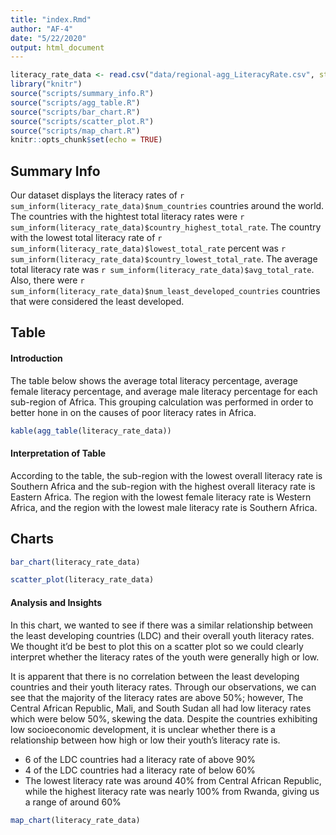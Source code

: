 ```yaml
---
title: "index.Rmd"
author: "AF-4"
date: "5/22/2020"
output: html_document
---
```


```r
literacy_rate_data <- read.csv("data/regional-agg_LiteracyRate.csv", stringsAsFactors = FALSE)
library("knitr")
source("scripts/summary_info.R")
source("scripts/agg_table.R")
source("scripts/bar_chart.R")
source("scripts/scatter_plot.R")
source("scripts/map_chart.R")
knitr::opts_chunk$set(echo = TRUE)
```

## Summary Info

Our dataset displays the literacy rates of `r sum_inform(literacy_rate_data)$num_countries` countries around the world. The countries with the hightest total literacy rates were `r sum_inform(literacy_rate_data)$country_highest_total_rate`. The country with the lowest total literacy rate of `r sum_inform(literacy_rate_data)$lowest_total_rate` percent was `r sum_inform(literacy_rate_data)$country_lowest_total_rate`. The average total literacy rate was `r sum_inform(literacy_rate_data)$avg_total_rate`. Also, there were `r sum_inform(literacy_rate_data)$num_least_developed_countries` countries that were considered the least developed.

## Table
#### Introduction
The table below shows the average total literacy percentage, average female literacy percentage, and average male literacy percentage for each sub-region of Africa. This grouping calculation was performed in order to better hone in on the causes of poor literacy rates in Africa.

```r
kable(agg_table(literacy_rate_data))
```

#### Interpretation of Table
According to the table, the sub-region with the lowest overall literacy rate is Southern Africa and the sub-region with the highest overall literacy rate is Eastern Africa. The region with the lowest female literacy rate is Western Africa, and the region with the lowest male literacy rate is Southern Africa.

## Charts
```r
bar_chart(literacy_rate_data)
```

```r
scatter_plot(literacy_rate_data)
```

#### Analysis and Insights
In this chart, we wanted to see if there was a similar relationship between the least developing countries (LDC) and their overall youth literacy rates. We thought it’d be best to plot this on a scatter plot so we could clearly interpret whether the literacy rates of the youth were generally high or low. 

It is apparent that there is no correlation between the least developing countries and their youth literacy rates. Through our observations, we can see that the majority of the literacy rates are above 50%; however, The Central African Republic, Mali, and South Sudan all had low literacy rates which were below 50%, skewing the data. Despite the countries exhibiting low socioeconomic development, it is unclear whether there is a relationship between how high or low their youth’s literacy rate is. 

- 6 of the LDC countries had a literacy rate of above 90%
- 4 of the LDC countries had a literacy rate of below 60%
- The lowest literacy rate was around 40% from Central African Republic, while the highest literacy rate was nearly 100% from Rwanda, giving us a range of around 60%

```r
map_chart(literacy_rate_data)
```
